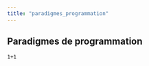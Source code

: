 ---
title: "paradigmes_programmation"
---

## Paradigmes de programmation

```{webr-r}
1+1
```